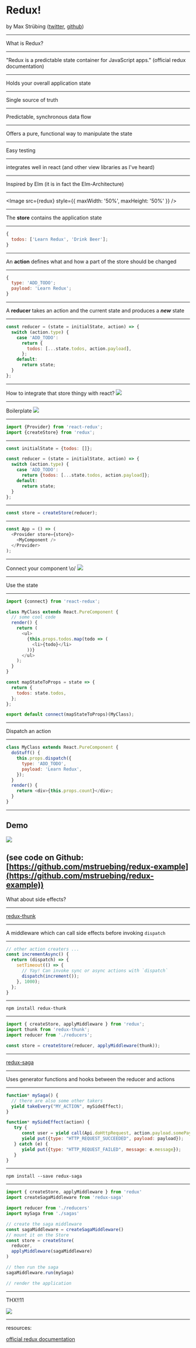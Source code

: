 


<Head>
  <title>Redux</title>
  <meta name="author" content="Max Strübing" />
</Head>

# Redux!

by Max Strübing
([twitter](https://twitter.com/mxstrbng), [github](https://github.com/mstruebing))

---

What is Redux?

---

"Redux is a predictable state container for JavaScript apps."
(official redux documentation)

---

Holds your overall application state

---

Single source of truth

---

Predictable, synchronous data flow

---

Offers a pure, functional way to manipulate the state

---

Easy testing

---

integrates well in react (and other view libraries as I've heard)

---

Inspired by Elm (it is in fact the Elm-Architecture)

---

<Image src={redux} style={{ maxWidth: '50%', maxHeight: '50%' }} />

---

The **store** contains the application state

---

```js
{
  todos: ['Learn Redux', 'Drink Beer'];
}
```

---

An **action** defines what and how a part of the store should be changed

---

```js
{
  type: 'ADD_TODO';
  payload: 'Learn Redux';
}
```

---

A **reducer** takes an action and the current state and produces a **_new_** state

---

```js
const reducer = (state = initialState, action) => {
  switch (action.type) {
    case 'ADD_TODO':
      return {
        todos: [...state.todos, action.payload],
      };
    default:
      return state;
  }
};
```

---

How to integrate that store thingy with react?
<img src="https://media.giphy.com/media/cMVgEhDeKzPwI/giphy.gif" />

---

Boilerplate
<img src="https://media.giphy.com/media/MRqaXgJUl9fGE1PSy6/giphy.gif" />

---

```js
import {Provider} from 'react-redux';
import {createStore} from 'redux';
```

---

```js
const initialState = {todos: []};

const reducer = (state = initialState, action) => {
  switch (action.type) {
    case 'ADD_TODO':
      return {todos: [...state.todos, action.payload]};
    default:
      return state;
  }
};
```

---

```js
const store = createStore(reducer);
```

---

```js
const App = () => (
  <Provider store={store}>
    <MyComponent />
  </Provider>
);
```

---

Connect your component \o/
<img src="https://media.giphy.com/media/5GoVLqeAOo6PK/giphy.gif" />

---

Use the state

---

```js
import {connect} from 'react-redux';

class MyClass extends React.PureComponent {
  // some cool code
  render() {
    return (
      <ul>
        {this.props.todos.map(todo => (
          <li>{todo}</li>
        ))}
      </ul>
    );
  }
}

const mapStateToProps = state => {
  return {
    todos: state.todos,
  };
};

export default connect(mapStateToProps)(MyClass);
```

---

Dispatch an action

---

```js
class MyClass extends React.PureComponent {
  doStuff() {
    this.props.dispatch({
      type: 'ADD_TODO',
      payload: 'Learn Redux',
    });
  }
  render() {
    return <div>{this.props.count}</div>;
  }
}
```

---

## Demo

<img src="https://media.giphy.com/media/YQitE4YNQNahy/giphy.gif" />


(see code on Github: [https://github.com/mstruebing/redux-example](https://github.com/mstruebing/redux-example))
---

What about side effects?

---

[redux-thunk](https://github.com/reduxjs/redux-thunk)

---

A middleware which can call side effects before invoking `dispatch`

---

```js
// other action creaters ...
const incrementAsync() {
  return (dispatch) => {
    setTimeout(() => {
      // Yay! Can invoke sync or async actions with `dispatch`
      dispatch(increment());
    }, 1000);
  };
}
```

---

```
npm install redux-thunk
```

---

```js
import { createStore, applyMiddleware } from 'redux';
import thunk from 'redux-thunk';
import reducer from './reducers';

const store = createStore(reducer, applyMiddleware(thunk));
```

---

[redux-saga](https://github.com/redux-saga/redux-saga)

---

Uses generator functions and hooks between the reducer and actions

---

```js
function* mySaga() {
  // there are also some other takers
  yield takeEvery("MY_ACTION", mySideEffect);
}

function* mySideEffect(action) {
   try {
      const user = yield call(Api.doHttpRequest, action.payload.somePayload);
      yield put({type: "HTTP_REQUEST_SUCCEEDED", payload: payload});
   } catch (e) {
      yield put({type: "HTTP_REQUEST_FAILED", message: e.message});
   }
}
```

---

```
npm install --save redux-saga
```

---

```js
import { createStore, applyMiddleware } from 'redux'
import createSagaMiddleware from 'redux-saga'

import reducer from './reducers'
import mySaga from './sagas'

// create the saga middleware
const sagaMiddleware = createSagaMiddleware()
// mount it on the Store
const store = createStore(
  reducer,
  applyMiddleware(sagaMiddleware)
)

// then run the saga
sagaMiddleware.run(mySaga)

// render the application
```

---

THX!!11

<img src="https://media.giphy.com/media/3oEdva9BUHPIs2SkGk/giphy.gif" />

---

resources:

[official redux documentation](https://redux.js.org/)
